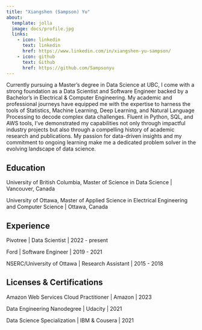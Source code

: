 ```yaml
---
title: "Xiangshen (Sampson) Yu"
about:
  template: jolla
  image: docs/profile.jpg
  links:
    - icon: linkedin
      text: linkedin
      href: https://www.linkedin.com/in/xiangshen-yu-sampson/
    - icon: github
      text: Github
      href: https://github.com/Sampsonyu
---
```


Currently pursuing a Master's degree in Data Science at UBC, I come with a strong foundation as a Data Scientist and Software Engineer backed by a Bachelor's in Electrical & Computer Engineering. My academic and professional journeys have equipped me with the expertise to harness the tools of Statistics, Machine Learning, Deep Learning, and Natural Language Processing to decode complex data challenges. Fluent in Python, SQL, and AWS tools, I've demonstrated my capabilities not only through impactful industry projects but also through a compelling history of academic research and publications. My passion for data-driven insights and my commitment to ongoing learning make me a dedicated problem solver in the evolving landscape of data science.

## Education

University of British Columbia, Master of Science in Data Science | Vancouver, Canada

University of Ottawa, Master of Applied Science in Electrical Engineering and Computer Science | Ottawa, Canada



## Experience

Pivotree | Data Scientist | 2022 - present

Ford | Software Engineer | 2019 - 2021

NSERC/University of Ottawa | Research Assistant | 2015 - 2018


## Licenses & Certifications

Amazon Web Services Cloud Practitioner | Amazon | 2023

Data Engineering Nanodegree | Udacity | 2021

Data Science Specialization | IBM & Cousera | 2021
